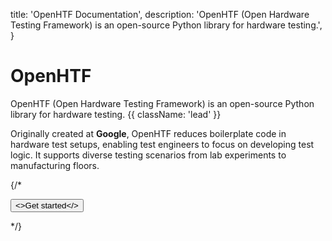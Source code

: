 
  title: 'OpenHTF Documentation',
  description:
    'OpenHTF (Open Hardware Testing Framework) is an open-source Python library for hardware testing.',
}

<HeroPattern />

# OpenHTF

OpenHTF (Open Hardware Testing Framework) is an open-source Python library for hardware testing. {{ className: 'lead' }}

Originally created at **Google**, OpenHTF reduces boilerplate code in hardware test setups, enabling test engineers to focus on developing test logic. It supports diverse testing scenarios from lab experiments to manufacturing floors.

{/* <div className="not-prose mb-16 mt-6 flex gap-3">
  <Button href="/installation" arrow="right">
    <>Get started</>
  </Button>
</div> */}

<Resources />
